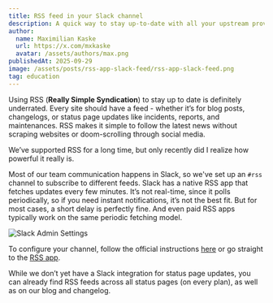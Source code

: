 ```yaml
---
title: RSS feed in your Slack channel
description: A quick way to stay up-to-date with all your upstream providers.
author:
  name: Maximilian Kaske
  url: https://x.com/mxkaske
  avatar: /assets/authors/max.png
publishedAt: 2025-09-29
image: /assets/posts/rss-app-slack-feed/rss-app-slack-feed.png
tag: education
---
```


Using RSS (**Really Simple Syndication**) to stay up to date is definitely underrated. Every site should have a feed - whether it’s for blog posts, changelogs, or status page updates like incidents, reports, and maintenances. RSS makes it simple to follow the latest news without scraping websites or doom-scrolling through social media.

We’ve supported RSS for a long time, but only recently did I realize how powerful it really is.

Most of our team communication happens in Slack, so we've set up an `#rss` channel to subscribe to different feeds. Slack has a native RSS app that fetches updates every few minutes. It’s not real-time, since it polls periodically, so if you need instant notifications, it’s not the best fit. But for most cases, a short delay is perfectly fine. And even paid RSS apps typically work on the same periodic fetching model.

<Image
  alt="Slack Admin Settings"
  src="/assets/posts/rss-app-slack-feed/slack-feed-settings.png"
  width={650}
  height={575}
/>

To configure your channel, follow the official instructions [here](https://slack.com/help/articles/218688467-Add-RSS-feeds-to-Slack) or go straight to the [RSS app](https://openstatus.slack.com/services/B09H29513HC).


While we don’t yet have a Slack integration for status page updates, you can already find RSS feeds across all status pages (on every plan), as well as on our blog and changelog.